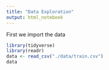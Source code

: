 ```yaml
---
title: "Data Exploration"
output: html_notebook
---
```



First we import the data
```r
library(tidyverse)
library(readr)
data <- read_csv("./data/train.csv")
data
```

